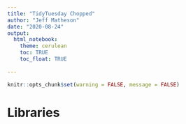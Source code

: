```yaml
---
title: "TidyTuesday Chopped"
author: "Jeff Matheson"
date: "2020-08-24"
output: 
  html_notebook:
    theme: cerulean
    toc: TRUE
    toc_float: TRUE
    
---
```

```r
knitr::opts_chunk$set(warning = FALSE, message = FALSE)
```
# Libraries
```r

```


